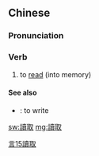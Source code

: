{{also|读取}}
==Chinese==
{{zh-forms|s=读取}}

===Pronunciation===
{{zh-pron
|m=dúqǔ
|mn=tha̍k-chhú
|cat=v
}}

===Verb===
{{zh-verb}}

# {{lb|zh|computing}} to [[read]] (into memory)

====See also====
* {{zh-l|寫入}}: to write

[[Category:zh:Computing|言15讀取]]

[[sw:讀取]]
[[mg:讀取]]